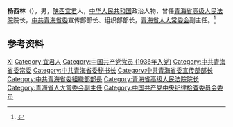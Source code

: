 '''杨西林'''（{{bd|1918年|10月|1988年|10月21日}}），男，[[陕西|陕西]][[宜君|宜君]]人，[[中华人民共和国|中华人民共和国]]政治人物，曾任[[青海省高级人民法院|青海省高级人民法院]]院长，[[中共青海省委|中共青海省委]]宣传部部长、组织部部长，[[青海省人大常委会|青海省人大常委会]]副主任。<ref>{{Cite book|title=中华人民共和国职官志|author=何虎生, 李耀东, 向常福主编|publisher=中国社会出版社|year=2003|isbn=9787800883934|location=北京|pages=}}</ref>

== 参考资料 ==
{{reflist}}

{{中国人物小作品}}

{{Authority control}}
{{DEFAULTSORT:Yang杨}}
[[Category:杨姓|Xi]]
[[Category:宜君人|Category:宜君人]]
[[Category:中国共产党党员_(1936年入党)|Category:中国共产党党员 (1936年入党)]]
[[Category:中共青海省委常委|Category:中共青海省委常委]]
[[Category:中共青海省委秘书长|Category:中共青海省委秘书长]]
[[Category:中共青海省委宣传部部长|Category:中共青海省委宣传部部长]]
[[Category:中共青海省委組織部部長|Category:中共青海省委組織部部長]]
[[Category:青海省高级人民法院院长|Category:青海省高级人民法院院长]]
[[Category:青海省人大常委会副主任|Category:青海省人大常委会副主任]]
[[Category:中国共产党中央纪律检查委员会委员|Category:中国共产党中央纪律检查委员会委员]]